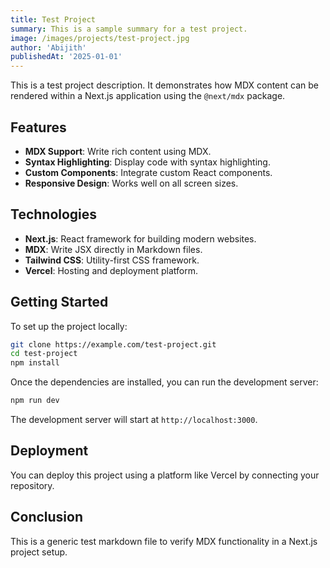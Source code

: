 ```yaml
---
title: Test Project
summary: This is a sample summary for a test project.
image: /images/projects/test-project.jpg
author: 'Abijith'
publishedAt: '2025-01-01'
---
```


This is a test project description. It demonstrates how MDX content can be
rendered within a Next.js application using the `@next/mdx` package.

## Features

- **MDX Support**: Write rich content using MDX.
- **Syntax Highlighting**: Display code with syntax highlighting.
- **Custom Components**: Integrate custom React components.
- **Responsive Design**: Works well on all screen sizes.

## Technologies

- **Next.js**: React framework for building modern websites.
- **MDX**: Write JSX directly in Markdown files.
- **Tailwind CSS**: Utility-first CSS framework.
- **Vercel**: Hosting and deployment platform.

## Getting Started

To set up the project locally:

```bash
git clone https://example.com/test-project.git
cd test-project
npm install
```

Once the dependencies are installed, you can run the development server:

```bash
npm run dev
```

The development server will start at `http://localhost:3000`.

## Deployment

You can deploy this project using a platform like Vercel by connecting your repository.

## Conclusion

This is a generic test markdown file to verify MDX functionality in a Next.js project setup.